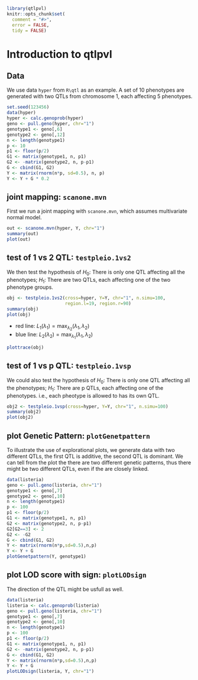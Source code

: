 <!--
%\VignetteEngine{knitr}
%\VignetteIndexEntry{Introduction to qtlpvl}
-->

```r
library(qtlpvl)
knitr::opts_chunk$set(
  comment = "#>",
  error = FALSE,
  tidy = FALSE)
```

# Introduction to qtlpvl

## Data 

We use data `hyper` from `R\qtl` as an example. A set of 10 phenotypes
are generated with two QTLs from chromosome 1, each affecting 5
phenotypes.

```r
set.seed(123456)
data(hyper)
hyper <- calc.genoprob(hyper)
geno <- pull.geno(hyper, chr="1")
genotype1 <- geno[,6]
genotype2 <- geno[,12]
n <- length(genotype1)
p <- 10
p1 <- floor(p/2)
G1 <- matrix(genotype1, n, p1)
G2 <- -matrix(genotype2, n, p-p1)
G <- cbind(G1, G2)
Y <- matrix(rnorm(n*p, sd=0.5), n, p)
Y <- Y + G * 0.2
```

## joint mapping: `scanone.mvn`

First we run a joint mapping with `scanone.mvn`, which assumes
multivariate normal model. 

```r
out <- scanone.mvn(hyper, Y, chr="1")
summary(out)
plot(out)
```

## test of 1 vs 2 QTL: `testpleio.1vs2`

We then test the hypothesis of $H_0$: There is only one QTL affecting
all the phenotypes; $H_1$: There are two QTLs, each affecting one of
the two phenotype groups. 

```r
obj <- testpleio.1vs2(cross=hyper, Y=Y, chr="1", n.simu=100,
                      region.l=19, region.r=90)
summary(obj)
plot(obj)
```
* red line: $L_1(\lambda_1) = \max_{\lambda_2} (\lambda_1, \lambda_2)$
* blue line: $L_2(\lambda_2) = \max_{\lambda_1} (\lambda_1, \lambda_2)$

```r
plottrace(obj)
```


## test of 1 vs p QTL: `testpleio.1vsp`
We could also test the hypothesis of $H_0$: There is only one QTL affecting
all the phenotypes; $H_1$: There are p QTLs, each affecting one of
the phenotypes. i.e., each pheotype is allowed to has its own QTL.

```r
obj2 <- testpleio.1vsp(cross=hyper, Y=Y, chr="1", n.simu=100)
summary(obj2)
plot(obj2)
```


## plot Genetic Pattern: `plotGenetpattern`

To illustrate the use of explorational plots, we generate data with
two different QTLs, the first QTL is additive, the second QTL is
dominant. We can tell from the plot the there are two different
genetic patterns, thus there might be two different QTLs, even if the
are closely linked.

```r
data(listeria)
geno <- pull.geno(listeria, chr="1")
genotype1 <- geno[,7]
genotype2 <- geno[,10]
n <- length(genotype1)
p <- 100
p1 <- floor(p/2)
G1 <- matrix(genotype1, n, p1)
G2 <- matrix(genotype2, n, p-p1)
G2[G2==3] <- 2
G2 <- -G2
G <- cbind(G1, G2)
Y <- matrix(rnorm(n*p,sd=0.5),n,p)
Y <- Y + G
plotGenetpattern(Y, genotype1)
```

## plot LOD score with sign: `plotLODsign` 
The direction of the QTL might be usfull as well.

```r
data(listeria)
listeria <- calc.genoprob(listeria)
geno <- pull.geno(listeria, chr="1")
genotype1 <- geno[,7]
genotype2 <- geno[,10]
n <- length(genotype1)
p <- 100
p1 <- floor(p/2)
G1 <- matrix(genotype1, n, p1)
G2 <- -matrix(genotype2, n, p-p1)
G <- cbind(G1, G2)
Y <- matrix(rnorm(n*p,sd=0.5),n,p)
Y <- Y + G
plotLODsign(listeria, Y, chr="1")
```


